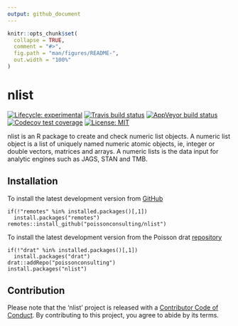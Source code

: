 ```yaml
---
output: github_document
---
```


<!-- README.md is generated from README.Rmd. Please edit that file -->

```r
knitr::opts_chunk$set(
  collapse = TRUE,
  comment = "#>",
  fig.path = "man/figures/README-",
  out.width = "100%"
)
```
# nlist

<!-- badges: start -->
[![Lifecycle: experimental](https://img.shields.io/badge/lifecycle-experimental-orange.svg)](https://www.tidyverse.com/lifecycle/#experimental)
[![Travis build status](https://travis-ci.com/poissonconsulting/nlist.svg?branch=master)](https://travis-ci.com/poissonconsulting/nlist)
[![AppVeyor build status](https://ci.appveyor.com/api/projects/status/github/poissonconsulting/nlist?branch=master&svg=true)](https://ci.appveyor.com/project/poissonconsulting/nlist)
[![Codecov test coverage](https://codecov.io/gh/poissonconsulting/nlist/branch/master/graph/badge.svg)](https://codecov.io/gh/poissonconsulting/nlist?branch=master)
[![License: MIT](https://img.shields.io/badge/License-MIT-green.svg)](https://opensource.org/licenses/MIT)
<!-- badges: end -->

nlist is an R package to create and check numeric list objects.
A numeric list object is a list of uniquely named numeric atomic objects, ie, integer or double vectors, matrices and arrays. 
A numeric lists is the data input for analytic engines such as JAGS, STAN and TMB.

## Installation

To install the latest development version from [GitHub](https://github.com/poissonconsulting/nlist)
```
if(!"remotes" %in% installed.packages()[,1]) 
  install.packages("remotes")
remotes::install_github("poissonconsulting/nlist")
```

To install the latest development version from the Poisson drat [repository](https://github.com/poissonconsulting/drat)

```
if(!"drat" %in% installed.packages()[,1]) 
  install.packages("drat")
drat::addRepo("poissonconsulting")
install.packages("nlist")
```

## Contribution

Please note that the 'nlist' project is released with a
[Contributor Code of Conduct](CODE_OF_CONDUCT.md).
By contributing to this project, you agree to abide by its terms.
